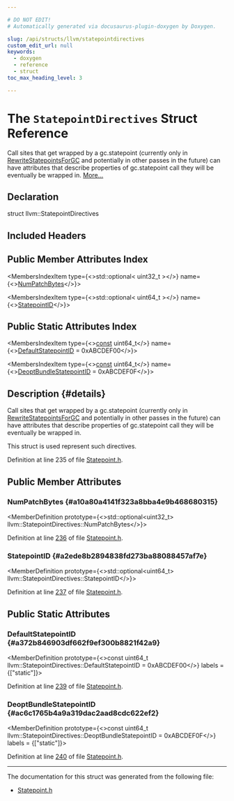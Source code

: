 ```yaml
---

# DO NOT EDIT!
# Automatically generated via docusaurus-plugin-doxygen by Doxygen.

slug: /api/structs/llvm/statepointdirectives
custom_edit_url: null
keywords:
  - doxygen
  - reference
  - struct
toc_max_heading_level: 3

---
```





# The `StatepointDirectives` Struct Reference

<DoxygenPage pluginConfig={pluginConfig}>

Call sites that get wrapped by a gc.statepoint (currently only in <a href="/docs/api/structs/llvm/rewritestatepointsforgc">RewriteStatepointsForGC</a> and potentially in other passes in the future) can have attributes that describe properties of gc.statepoint call they will be eventually be wrapped in. <a href="#details">More...</a>

## Declaration

<CodeBlock>struct llvm::StatepointDirectives</CodeBlock>

## Included Headers

<IncludesList>
<IncludesListItem
  filePath="llvm/IR/Statepoint.h"
  permalink="/docs/api/files/include/include/llvm/include/llvm/ir/statepoint-h"
  isLocal="true" />
</IncludesList>

## Public Member Attributes Index

<MembersIndex>

<MembersIndexItem
  type={<>std::optional&lt; uint32&#95;t &gt;</>}
  name={<><a href="#a10a80a4141f323a8bba4e9b468680315">NumPatchBytes</a></>}>
</MembersIndexItem>

<MembersIndexItem
  type={<>std::optional&lt; uint64&#95;t &gt;</>}
  name={<><a href="#a2ede8b2894838fd273ba88088457af7e">StatepointID</a></>}>
</MembersIndexItem>

</MembersIndex>

## Public Static Attributes Index

<MembersIndex>

<MembersIndexItem
  type={<><a href="/docs/api/files/lib/lib/target/lib/target/aarch64/aarch64promoteconstant-cpp/#a90f8350fecae261c25be85d38b451bff">const</a> uint64&#95;t</>}
  name={<><a href="#a372b846903df662f9ef300b8821f42a9">DefaultStatepointID</a> = 0xABCDEF00</>}>
</MembersIndexItem>

<MembersIndexItem
  type={<><a href="/docs/api/files/lib/lib/target/lib/target/aarch64/aarch64promoteconstant-cpp/#a90f8350fecae261c25be85d38b451bff">const</a> uint64&#95;t</>}
  name={<><a href="#ac6c1765b4a9a319dac2aad8cdc622ef2">DeoptBundleStatepointID</a> = 0xABCDEF0F</>}>
</MembersIndexItem>

</MembersIndex>

## Description {#details}

Call sites that get wrapped by a gc.statepoint (currently only in <a href="/docs/api/structs/llvm/rewritestatepointsforgc">RewriteStatepointsForGC</a> and potentially in other passes in the future) can have attributes that describe properties of gc.statepoint call they will be eventually be wrapped in.

This struct is used represent such directives.

Definition at line 235 of file <a href="/docs/api/files/include/include/llvm/include/llvm/ir/statepoint-h">Statepoint.h</a>.

<SectionDefinition>

## Public Member Attributes

### NumPatchBytes {#a10a80a4141f323a8bba4e9b468680315}

<MemberDefinition
  prototype={<>std::optional&lt;uint32&#95;t&gt; llvm::StatepointDirectives::NumPatchBytes</>}>

Definition at line <a href="/docs/api/files/include/include/llvm/include/llvm/ir/statepoint-h/#l00236">236</a> of file <a href="/docs/api/files/include/include/llvm/include/llvm/ir/statepoint-h">Statepoint.h</a>.
</MemberDefinition>

### StatepointID {#a2ede8b2894838fd273ba88088457af7e}

<MemberDefinition
  prototype={<>std::optional&lt;uint64&#95;t&gt; llvm::StatepointDirectives::StatepointID</>}>

Definition at line <a href="/docs/api/files/include/include/llvm/include/llvm/ir/statepoint-h/#l00237">237</a> of file <a href="/docs/api/files/include/include/llvm/include/llvm/ir/statepoint-h">Statepoint.h</a>.
</MemberDefinition>

</SectionDefinition>

<SectionDefinition>

## Public Static Attributes

### DefaultStatepointID {#a372b846903df662f9ef300b8821f42a9}

<MemberDefinition
  prototype={<>const uint64&#95;t llvm::StatepointDirectives::DefaultStatepointID = 0xABCDEF00</>}
  labels = {["static"]}>

Definition at line <a href="/docs/api/files/include/include/llvm/include/llvm/ir/statepoint-h/#l00239">239</a> of file <a href="/docs/api/files/include/include/llvm/include/llvm/ir/statepoint-h">Statepoint.h</a>.
</MemberDefinition>

### DeoptBundleStatepointID {#ac6c1765b4a9a319dac2aad8cdc622ef2}

<MemberDefinition
  prototype={<>const uint64&#95;t llvm::StatepointDirectives::DeoptBundleStatepointID = 0xABCDEF0F</>}
  labels = {["static"]}>

Definition at line <a href="/docs/api/files/include/include/llvm/include/llvm/ir/statepoint-h/#l00240">240</a> of file <a href="/docs/api/files/include/include/llvm/include/llvm/ir/statepoint-h">Statepoint.h</a>.
</MemberDefinition>

</SectionDefinition>

<hr/>

The documentation for this struct was generated from the following file:

<ul>
<li><a href="/docs/api/files/include/include/llvm/include/llvm/ir/statepoint-h">Statepoint.h</a></li>
</ul>

</DoxygenPage>

